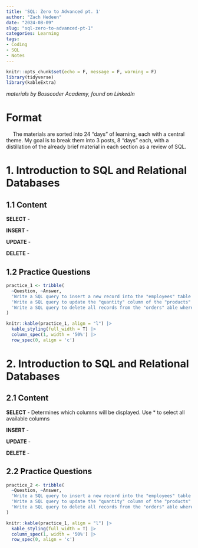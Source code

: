 ```yaml
---
title: 'SQL: Zero to Advanced pt. 1'
author: "Zach Hedeen"
date: "2024-08-09"
slug: "sql-zero-to-advanced-pt-1"
categories: Learning
tags:
- Coding
- SQL
- Notes
---
```


```r
knitr::opts_chunk$set(echo = F, message = F, warning = F)
library(tidyverse)
library(kableExtra)
```

*materials by Bosscoder Academy, found on LinkedIn*

# Format

&emsp; The materials are sorted into 24 "days" of learning, each with a central theme. My goal is to break them into 3 posts, 8 "days" each, with a distillation of the already brief material in each section as a review of SQL. 

# 1. Introduction to SQL and Relational Databases 

## 1.1 Content

**SELECT** -

**INSERT** -

**UPDATE** -

**DELETE** -

## 1.2 Practice Questions
```r
practice_1 <- tribble(
  ~Question, ~Answer,
  'Write a SQL query to insert a new record into the "employees" table', 'Answer',
  'Write a SQL query to update the "quantity" column of the "products" table to 10 where the "product_id" is 5.', 'answer',
  'Write a SQL query to delete all records from the "orders" able where the "status" is "cancelled"', "ans"
)

knitr::kable(practice_1, align = "l") |>
  kable_styling(full_width = T) |>
  column_spec(1, width = '50%') |>
  row_spec(0, align = 'c')

```


# 2. Introduction to SQL and Relational Databases 

## 2.1 Content

**SELECT** - Determines which columns will be displayed. Use * to select all available columns

**INSERT** -

**UPDATE** -

**DELETE** -

## 2.2 Practice Questions
```r
practice_2 <- tribble(
  ~Question, ~Answer,
  'Write a SQL query to insert a new record into the "employees" table', 'Answer \n test of concept test again',
  'Write a SQL query to update the "quantity" column of the "products" table to 10 where the "product_id" is 5.', 'answer',
  'Write a SQL query to delete all records from the "orders" able where the "status" is "cancelled"', "ans"
)

knitr::kable(practice_1, align = "l") |>
  kable_styling(full_width = T) |>
  column_spec(1, width = '50%') |>
  row_spec(0, align = 'c')

```



